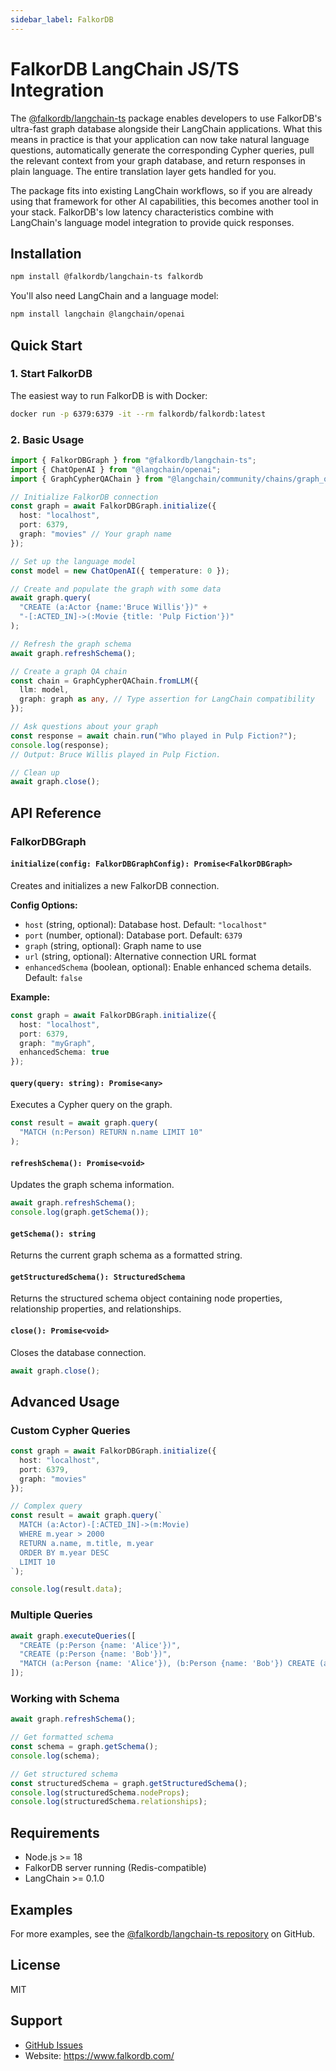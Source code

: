 ```yaml
---
sidebar_label: FalkorDB
---
```


# FalkorDB LangChain JS/TS Integration

The [@falkordb/langchain-ts](https://www.npmjs.com/package/@falkordb/langchain-ts) package enables developers to use FalkorDB's ultra-fast graph database alongside their LangChain applications. What this means in practice is that your application can now take natural language questions, automatically generate the corresponding Cypher queries, pull the relevant context from your graph database, and return responses in plain language. The entire translation layer gets handled for you.

The package fits into existing LangChain workflows, so if you are already using that framework for other AI capabilities, this becomes another tool in your stack. FalkorDB's low latency characteristics combine with LangChain's language model integration to provide quick responses.


## Installation

```bash npm2yarn
npm install @falkordb/langchain-ts falkordb
```

You'll also need LangChain and a language model:

```bash npm2yarn
npm install langchain @langchain/openai
```

## Quick Start

### 1. Start FalkorDB

The easiest way to run FalkorDB is with Docker:

```bash
docker run -p 6379:6379 -it --rm falkordb/falkordb:latest
```

### 2. Basic Usage

```typescript
import { FalkorDBGraph } from "@falkordb/langchain-ts";
import { ChatOpenAI } from "@langchain/openai";
import { GraphCypherQAChain } from "@langchain/community/chains/graph_qa/cypher";

// Initialize FalkorDB connection
const graph = await FalkorDBGraph.initialize({
  host: "localhost",
  port: 6379,
  graph: "movies" // Your graph name
});

// Set up the language model
const model = new ChatOpenAI({ temperature: 0 });

// Create and populate the graph with some data
await graph.query(
  "CREATE (a:Actor {name:'Bruce Willis'})" +
  "-[:ACTED_IN]->(:Movie {title: 'Pulp Fiction'})"
);

// Refresh the graph schema
await graph.refreshSchema();

// Create a graph QA chain
const chain = GraphCypherQAChain.fromLLM({
  llm: model,
  graph: graph as any, // Type assertion for LangChain compatibility
});

// Ask questions about your graph
const response = await chain.run("Who played in Pulp Fiction?");
console.log(response);
// Output: Bruce Willis played in Pulp Fiction.

// Clean up
await graph.close();
```

## API Reference

### FalkorDBGraph

#### `initialize(config: FalkorDBGraphConfig): Promise<FalkorDBGraph>`

Creates and initializes a new FalkorDB connection.

**Config Options:**

- `host` (string, optional): Database host. Default: `"localhost"`
- `port` (number, optional): Database port. Default: `6379`
- `graph` (string, optional): Graph name to use
- `url` (string, optional): Alternative connection URL format
- `enhancedSchema` (boolean, optional): Enable enhanced schema details. Default: `false`

**Example:**
```typescript
const graph = await FalkorDBGraph.initialize({
  host: "localhost",
  port: 6379,
  graph: "myGraph",
  enhancedSchema: true
});
```

#### `query(query: string): Promise<any>`

Executes a Cypher query on the graph.

```typescript
const result = await graph.query(
  "MATCH (n:Person) RETURN n.name LIMIT 10"
);
```

#### `refreshSchema(): Promise<void>`

Updates the graph schema information.

```typescript
await graph.refreshSchema();
console.log(graph.getSchema());
```

#### `getSchema(): string`

Returns the current graph schema as a formatted string.

#### `getStructuredSchema(): StructuredSchema`

Returns the structured schema object containing node properties, relationship properties, and relationships.

#### `close(): Promise<void>`

Closes the database connection.

```typescript
await graph.close();
```

## Advanced Usage

### Custom Cypher Queries

```typescript
const graph = await FalkorDBGraph.initialize({
  host: "localhost",
  port: 6379,
  graph: "movies"
});

// Complex query
const result = await graph.query(`
  MATCH (a:Actor)-[:ACTED_IN]->(m:Movie)
  WHERE m.year > 2000
  RETURN a.name, m.title, m.year
  ORDER BY m.year DESC
  LIMIT 10
`);

console.log(result.data);
```

### Multiple Queries

```typescript
await graph.executeQueries([
  "CREATE (p:Person {name: 'Alice'})",
  "CREATE (p:Person {name: 'Bob'})",
  "MATCH (a:Person {name: 'Alice'}), (b:Person {name: 'Bob'}) CREATE (a)-[:KNOWS]->(b)"
]);
```

### Working with Schema

```typescript
await graph.refreshSchema();

// Get formatted schema
const schema = graph.getSchema();
console.log(schema);

// Get structured schema
const structuredSchema = graph.getStructuredSchema();
console.log(structuredSchema.nodeProps);
console.log(structuredSchema.relationships);
```

## Requirements

- Node.js >= 18
- FalkorDB server running (Redis-compatible)
- LangChain >= 0.1.0

## Examples

For more examples, see the [@falkordb/langchain-ts repository](https://github.com/FalkorDB/FalkorDB-Langchain-js) on GitHub.

## License

MIT

## Support

- [GitHub Issues](https://github.com/FalkorDB/FalkorDB-Langchain-js/issues)
- Website: https://www.falkordb.com/
